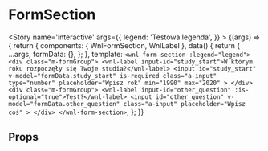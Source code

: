 
<Meta title='molecules/FormSection' component={WnlFormSection} />

# FormSection

<Story name='interactive'
    args={{
        legend: 'Testowa legenda',
    }}
    >
    {(args) => {
        return {
            components: { WnlFormSection, WnlLabel },
            data() {
                return {
                    ...args,
                    formData: {},
                };
            },
            template: `<wnl-form-section :legend="legend">
                <div class="m-formGroup">
                    <wnl-label input-id="study_start">W którym roku rozpoczęły się Twoje studia?</wnl-label>
                    <input
                        id="study_start"
                        v-model="formData.study_start"
                        is-required
                        class="a-input"
                        type="number"
                        placeholder="Wpisz rok"
                        min="1990"
                        max="2020"
                    >
                </div>
                <div class="m-formGroup">
                    <wnl-label input-id="other_question" :is-optional="true">Test?</wnl-label>
                    <input
                        id="other_question"
                        v-model="formData.other_question"
                        class="a-input"
                        placeholder="Wpisz coś"
                    >
                </div>
            </wnl-form-section>`,
        };
    }}
</Story>

## Props

<Props of={WnlFormSection} />
